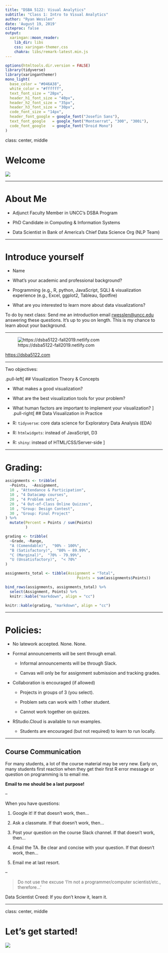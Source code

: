 ```yaml
---
title: "DSBA 5122: Visual Analytics"
subtitle: "Class 1: Intro to Visual Analytics"  
author: "Ryan Wesslen"
date: 'August 19, 2019'
citeproc: false
output:
  xaringan::moon_reader:
    lib_dir: libs
    css: xaringan-themer.css
    chakra: libs/remark-latest.min.js
---
```


```r
options(htmltools.dir.version = FALSE)
library(tidyverse)
library(xaringanthemer)
mono_light(
  base_color = "#046A38",
  white_color = "#ffffff",
  text_font_size = "28px",
  header_h1_font_size = "40px",
  header_h2_font_size = "35px", 
  header_h3_font_size = "30px",
  code_font_size = "14px",
  header_font_google = google_font("Josefin Sans"),
  text_font_google   = google_font("Montserrat", "300", "300i"),
  code_font_google   = google_font("Droid Mono")
)
```

class: center, middle

# Welcome

![](../images/slides/01-class/welcome.gif)

---

# About Me

- Adjunct Faculty Member in UNCC's DSBA Program

- PhD Candidate in Computing & Information Systems

- Data Scientist in Bank of America's Chief Data Science Org (NLP Team)

---

# Introduce yourself

- Name

- What's your academic and professional background?

- Programming (e.g., R, python, JavaScript, SQL) & visualization experience (e.g., Excel, ggplot2, Tableau, Spotfire)

- What are you interested to learn more about data visualizations?

To do by next class: Send me an introduction email <rwesslen@uncc.edu> answering these questions. It's up to you on length. This is my chance to learn about your background.

---

![https://dsba5122-fall2019.netlify.com](../images/slides/01-class/course-site.png)

<https://dsba5122.com>

---

Two objectives:

.pull-left[
## Visualization Theory & Concepts

- What makes a good visualization?

- What are the best visualization tools for your problem?

- What human factors are important to implement your visualization?
]
.pull-right[
## Data Visualization in Practice

- R: `tidyverse`: core data science for Exploratory Data Analysis (EDA)

- R: `htmlwidgets`: instead of JavaScript, D3

- R: `shiny`: instead of HTML/CSS/Server-side
]

---

# Grading:

```r
assignments <- tribble(
  ~Points,  ~Assignment,
  10 , "Attendance & Participation",
  10 , "4 Datacamp courses",
  20 , "4 Problem sets",
  20 , "4 Out-of-Class Online Quizzes",
  10 , "Group: Design Contest",
  30 , "Group: Final Project"
) %>%
  mutate(Percent = Points / sum(Points)
         )

grading <- tribble(
  ~Grade, ~Range,
  "A (Comendable)",  "90% - 100%", 
  "B (Satisfactory)",  "80% – 89.99%", 
  "C (Marginal)",  "70% - 79.99%",
  "U (Unsatisfactory)",  "< 70%"
)
```

```r
assignments_total <- tibble(Assignment = "Total",
                                Points = sum(assignments$Points))

bind_rows(assignments, assignments_total) %>% 
  select(Assignment, Points) %>%
  knitr::kable("markdown", align = "cc")
```

```r
knitr::kable(grading, "markdown", align = "cc")
```

---

# Policies:

* No latework accepted. None. None.

* Formal announcements will be sent through email.

  - Informal announcements will be through Slack.
  
  - Canvas will only be for assignment submission and tracking grades.

* Collaboration is encouraged (if allowed)
  
  - Projects in groups of 3 (you select).
  
  - Problem sets can work with 1 other student.
  
  - Cannot work together on quizzes.
  
* RStudio.Cloud is available to run examples.
  
  - Students are encouraged (but not required) to learn to run locally.

---

## Course Communication

For many students, a lot of the course material may be very new. Early on, many students first reaction when they get their first R error message or question on programming is to email me.

**Email to me should be a last purpose!**

--

When you have questions:

1. Google it! If that doesn't work, then...

2. Ask a classmate. If that doesn't work, then...

3. Post your question on the course Slack channel. If that doesn't work, then...

4. Email the TA. Be clear and concise with your question. If that doesn't work, then...

5. Email me at last resort.

--

> Do not use the excuse 'I'm not a programmer/computer scientist/etc., therefore...'

Data Scientist Creed: If you don't know it, learn it.

---

class: center, middle

# Let's get started!

![](https://media.giphy.com/media/1BVuXduUzNros/giphy.gif)


